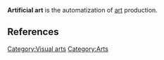 '''Artificial art''' is the automatization of [[art]] production.

== References ==
{{unreferenced|date=September 2006}}
<references />

[[Category:Visual arts]]
[[Category:Arts]]


{{art-stub}}